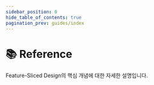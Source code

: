 ```yaml
---
sidebar_position: 0
hide_table_of_contents: true
pagination_prev: guides/index
---
```



# 📚 Reference

<p class="summary">
Feature-Sliced Design의 핵심 개념에 대한 자세한 설명입니다.
</p>

<NavCard
    title="Layers" 
    description="레이어의 정의 및 모든 레이어에 대한 설명"
    to="/docs/reference/layers"
    Icon={GroupOutlined}
/>
<NavCard
    title="Slices and segments" 
    description="슬라이스와 세그먼츠의 정의, 다양한 레이어의 세그먼트에 대한 콘텐츠 예시"
    to="/docs/reference/slices-segments"
    Icon={AppstoreOutlined}
/>
<NavCard
    title="Isolation" 
    description="확장 가능하고 효율적인 모듈 상호 작용을 위한 방법"
    to="/docs/reference/isolation"
    Icon={NodeIndexOutlined}
/>
<NavCard
    title="Public API" 
    description="확장 가능하고 통합하기 쉬운 모듈을 설계하는 방법"
    to="/docs/reference/public-api"
    Icon={ApiOutlined}
/>
